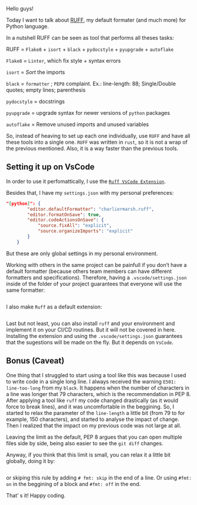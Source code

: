 
Hello guys!

Today I want to talk about [RUFF](https://github.com/astral-sh/ruff), my default formater (and much more) for Python language.

In a nutshell RUFF can be seen as tool that performs all theses tasks:

RUFF = `Flake8` + `isort` + `black` + `pydocstyle` + `pyupgrade` + `autoflake`

`Flake8` = `Linter`, which fix style + syntax errors

`isort` = *Sort* the imports

`black` = `formatter` ; `PEP8` complaint. Ex.: line-length: 88; Single/Double quotes; empty lines; parenthesis

`pydocstyle` = docstrings

`pyupgrade` = upgrade syntax for newer versions of `python` packages

`autoflake` = Remove unused imports and unused variables

So, instead of heaving to set up each one individually, use `RUFF` and have all these tools into a single one. `RUFF` was written in `rust`, so it is not a wrap of the previous mentioned. Also, it is a way faster than the previous tools.

## Setting it up on VsCode

In order to use it perfomattically, I use the [`Ruff VsCode Extension`](https://marketplace.visualstudio.com/items?itemName=charliermarsh.ruff).

Besides that, I have my `settings.json` with my personal preferences:

```json
"[python]": {
        "editor.defaultFormatter": "charliermarsh.ruff",
        "editor.formatOnSave": true,
        "editor.codeActionsOnSave": {
            "source.fixAll": "explicit",
            "source.organizeImports": "explicit"
        }
    }
```

But these are only global settings in my personal environment.

Working with others in the same project can be painfull if you don't have a default formatter (because others team members can have different formatters and specifications). Therefore, having a `.vscode/settings.json` inside of the folder of your project guarantees that everyone will use the same formatter:

```json

```

I also make `Ruff` as a default extension:

```toml

```

Last but not least, you can also install `ruff` and your environment and implement it on your CI/CD routines. But it will not be covered in here. Installing the extension and using the `.vscode/settings.json` guarantees that the sugestions will be made on the fly. But it depends on `VsCode`.

## Bonus (Caveat)

One thing that I struggled to start using a tool like this was because I used to write code in a single long line. I always received the warning `E501: line-too-long` from my `black`. It happens when the number of characters in a line was longer that 79 characters, which is the recommendation in PEP 8. After applying a tool like `ruff` my code changed drastically (as it would force to break lines), and it was uncomfortable in the beggining. So, I started to relax the parameter of the `line-length` a little bit (from 79 to for example, 150 characters), and started to analyse the impact of change. Then I realized that the impact on my previous code was not large at all. 

Leaving the limit as the default, PEP 8 argues that you can open multiple files side by side, being also easier to see the `git diff` changes.

Anyway, if you think that this limit is small, you can relax it a little bit globally, doing it by:

```

```

or skiping this rule by adding `# fmt: skip` in the end of a line. Or using `#fmt: on` in the beggining of a block and `#fmt: off` in the end.

That' s it!
Happy coding.
